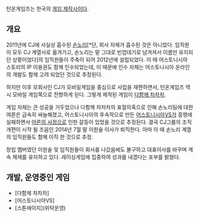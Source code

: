턴온게임즈는 한국의 [[게임 제작사]]이다.

== 개요 ==

2011년에 CJ에 사실상 흡수된 [[손노리]][*단, 회사 자체가 흡수된 것은 아니었다. 임직원이 모두 CJ 계열사로 옮겨가고, 손노리는 말 그대로 빈껍데기로 남겨져서 이름만 유지되던 상황이었다]의 임직원들이 주축이 되어 2012년에 설립되었다. 이 때 어스토니시아 스토리의 IP 이용권도 함께 인수되었는데, 이 때문에 인수 자체는 어스토니시아 온라인의 개발도 함께 고려 되었던 것으로 추정된다.

하지만 이후 모회사인 CJ가 모바일게임을 중심으로 사업을 재편하면서, 턴온게임즈 역시 모바일 게임쪽으로 전향하게 된다. 그렇게 제작된 게임이 [[다함께 차차차]]. 

게임 자체는 큰 성공을 거두었으나 다함께 차차차의 표절의혹으로 인해 손노리팀에 대한 여론은 급속히 싸늘해졌고, 어스토니시아의 후속작으로 만든 [[어스토니시아VS]]가 흥행에 실패하면서 [[어른의 사정]]으로 인한 갈등이 있었을 것으로 추정된다. 결국 CJ그룹의 조직개편이 시작 될 즈음인 2014년 7월 말 이원술 이사가 퇴직한다. 아마 이 때 손노리 계열의 임직원들도 함께 이직 한 것으로 추정.

창립 멤버였던 이원술 및 임직원들이 회사를 나갔음에도 불구하고 대표이사를 바꾸며 계속 체제를 유지하고 있다.
레이싱게임에 집중하여 성과를 내겠다는 포부를 밝혔다.

== 개발, 운영중인 게임 ==

* [다함께 차차차]
* [어스토니시아VS]
* [스톤에이지](위탁운영)
